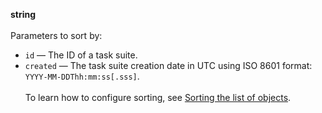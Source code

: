 **string**<br/><br/>Parameters to sort by:

- `id` — The ID of a task suite.
- `created` — The task suite creation date in UTC using ISO 8601 format: `YYYY-MM-DDThh:mm:ss[.sss]`.<br/><br/>To learn how to configure sorting, see [Sorting the list of objects](/docs-new/api/sorting).